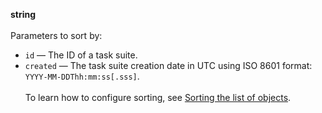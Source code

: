 **string**<br/><br/>Parameters to sort by:

- `id` — The ID of a task suite.
- `created` — The task suite creation date in UTC using ISO 8601 format: `YYYY-MM-DDThh:mm:ss[.sss]`.<br/><br/>To learn how to configure sorting, see [Sorting the list of objects](/docs-new/api/sorting).